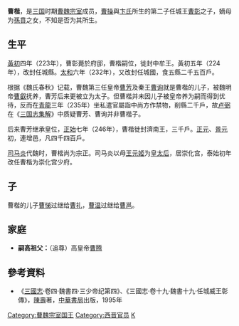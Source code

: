 '''曹楷'''，是[[三国|三国]]时期[[曹魏|曹魏]][[宗室|宗室]]成员，[[曹操|曹操]]與[[武宣卞皇后|卞氏]]所生的第二子任城王[[曹彰|曹彰]]之子，嫡母为[[孫賁|孫賁]]之女，不知是否为其所生。

==生平==
[[黃初|黃初]]四年（223年），曹彰薨於府邸，曹楷嗣位，徙封中牟王。黃初五年（224年），改封任城縣。[[太和_(曹魏)|太和]]六年（232年），又改封任城國，食五縣二千五百戶。

根据《魏氏春秋》记载，曹魏第三任皇帝[[曹芳|曹芳]]及秦王[[曹詢_(秦王)|曹询]]就是曹楷的儿子，被魏明帝[[曹叡|曹叡]]抚养，曹芳后来更被立为太子。但曹楷并未因儿子被皇帝养为嗣而得到优待，反而在[[青龙_(曹叡)|青龍]]三年（235年）坐私遣官屬詣中尚方作禁物，削縣二千戶，故[[卢弼|卢弼]]在《[[三国志集解|三国志集解]]》中质疑曹芳、曹询并非曹楷子。

后来曹芳继承皇位，[[正始_(曹魏)|正始]]七年（246年），曹楷徙封濟南王，三千戶。[[正元_(曹魏)|正元]]、[[景元|景元]]初，連增邑，凡四千四百戶。

[[司马炎|司马炎]]代魏时，曹楷尚为宗正。司马炎以母[[王元姬|王元姬]]为[[皇太后|皇太后]]，居崇化宫，泰始初年改任曹楷为崇化宫少府。

==子==
曹楷的儿子[[曹悌|曹悌]]过继给[[曹礼|曹礼]]，[[曹温|曹温]]过继给[[曹邕|曹邕]]。

==家庭==
{{Ahnentafel top|先祖}}<center>
{{ahnentafel-compact5
|boxstyle_1=background-color: #fff000;
|boxstyle_2=background-color: #ffd400;
|boxstyle_3=background-color: #ffb800;
|boxstyle_4=background-color: #ff9c00;
|boxstyle_5=background-color: #ff8000;
|1='''济南王曹楷'''
|2='''父：'''任城威王[[曹彰|曹彰]]
|3='''母：'''[[曹彰妻|曹彰妻]]
|4='''祖父：'''（追尊）太祖武皇帝[[曹操|曹操]]
|5='''祖母：'''（追尊）[[武宣卞皇后|武宣皇后]]卞氏
|6='''外祖父：'''都亭侯[[孙贲|孙贲]]？
|7=
|8='''曾祖父：'''（追尊）太皇帝[[曹嵩|曹嵩]]
|9='''曾祖母：'''（追尊）太皇后丁氏
|10='''外曾祖父：'''（追谥）开阳敬侯[[卞远|卞远]]
|11='''外曾祖母：'''（追谥）开阳敬侯夫人
|12='''外曾祖父：'''[[孙羌|孙羌]]？
|13=
|14=
|15=
|16=
|17=
|18=
|19=
|20='''外高祖父：'''（追谥）开阳恭侯[[卞广|卞广]]
|21='''外高祖母：'''[[阳都君|阳都君]]开阳恭侯夫人周氏
|22=
|23=
|24='''外高祖父：'''[[孙钟|孙钟]]？
|25=
|26=
|27=
|28=
|29=
|30=
|31=
}}</center>
*'''嗣高祖父：'''（追尊）高皇帝[[曹腾|曹腾]]
{{ahnentafel bottom}}

==參考資料==
*《[[三國志|三國志]]·卷四·魏書四·三少帝纪第四》、《三國志·卷十九·魏書十九·任城威王彰傳》，[[陳壽|陳壽]]著，[[中華書局|中華書局]]出版，1995年

[[Category:曹魏宗室国王|Category:曹魏宗室国王]]
[[Category:西晋官员|Category:西晋官员]]
[[Category:曹姓|K]]